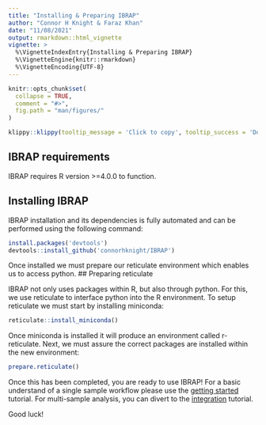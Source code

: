 ```yaml
---
title: "Installing & Preparing IBRAP"
author: "Connor H Knight & Faraz Khan"
date: "11/08/2021"
output: rmarkdown::html_vignette
vignette: >
  %\VignetteIndexEntry{Installing & Preparing IBRAP}
  %\VignetteEngine{knitr::rmarkdown}
  %\VignetteEncoding{UTF-8}
---
```


```r
knitr::opts_chunk$set(
  collapse = TRUE,
  comment = "#>",
  fig.path = "man/figures/"
)
```

```r
klippy::klippy(tooltip_message = 'Click to copy', tooltip_success = 'Done', position = c('bottom', 'right'))
```

## IBRAP requirements

IBRAP requires R version >=4.0.0 to function.

## Installing IBRAP

IBRAP installation and its dependencies is fully automated and can be performed using the following command:

```r
install.packages('devtools')
devtools::install_github('connorhknight/IBRAP')

```

Once installed we must prepare our reticulate environment which enables us to access python. 
## Preparing reticulate

IBRAP not only uses packages within R, but also through python. For this, we use reticulate to interface python into the R environment. To setup reticulate we must start by installing miniconda:

```r
reticulate::install_miniconda()

```

Once miniconda is installed it will produce an environment called r-reticulate. Next, we must assure the correct packages are installed within the new environment:

```r
prepare.reticulate()

```

Once this has been completed, you are ready to use IBRAP! For a basic understand of a single sample workflow please use the [getting started](https://connorhknight.github.io/IBRAP/articles/using_IBRAP.html) tutorial. For multi-sample analysis, you can divert to the [integration](https://connorhknight.github.io/IBRAP/articles/integration.html) tutorial. 

Good luck!
